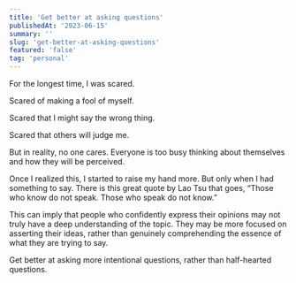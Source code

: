 ```yaml
---
title: 'Get better at asking questions'
publishedAt: '2023-06-15'
summary: ''
slug: 'get-better-at-asking-questions'
featured: 'false'
tag: 'personal'
---
```


For the longest time, I was scared.

Scared of making a fool of myself.

Scared that I might say the wrong thing.

Scared that others will judge me.

But in reality, no one cares. Everyone is too busy thinking about themselves and how they will be perceived.

Once I realized this, I started to raise my hand more. But only when I had something to say. There is this great quote by Lao Tsu that goes, “Those who know do not speak. Those who speak do not know.”

This can imply that people who confidently express their opinions may not truly have a deep understanding of the topic. They may be more focused on asserting their ideas, rather than genuinely comprehending the essence of what they are trying to say.

Get better at asking more intentional questions, rather than half-hearted questions.

